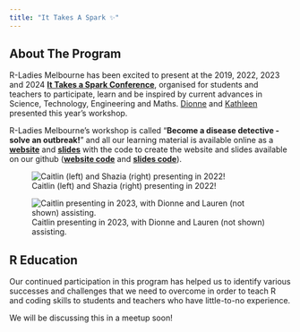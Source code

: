 ```yaml
---
title: "It Takes A Spark ✨"
---
```


## About The Program

R-Ladies Melbourne has been excited to present at the 2019, 2022, 2023 and 2024 [**It Takes a Spark Conference**](https://spark-educonferences.com.au/), organised for students and teachers to participate, learn and be inspired by current advances in Science, Technology, Engineering and Maths. [Dionne](https://github.com/dionnecargy) and [Kathleen](https://github.com/kzeglinski) presented this year's workshop.

R-Ladies Melbourne's workshop is called "**Become a disease detective - solve an outbreak!**" and all our learning material is available online as a [**website**](https://r-ladiesmelbourne.github.io/17-11-23-ItTakesASpark/) and [**slides**](https://r-ladiesmelbourne.github.io/It-Takes-a-Spark-Slides/#/TitleSlide) with the code to create the website and slides available on our github ([**website code**](https://github.com/R-LadiesMelbourne/17-11-23-ItTakesASpark) and [**slides code**](https://github.com/R-LadiesMelbourne/It-Takes-a-Spark-Slides)).

::: {.column-body layout-ncol="2"}
![Caitlin (left) and Shazia (right) presenting in 2022!](images/itas_2022.jpeg)

![Caitlin presenting in 2023, with Dionne and Lauren (not shown) assisting.](images/itas_2023.jpeg)
:::

## R Education

Our continued participation in this program has helped us to identify various successes and challenges that we need to overcome in order to teach R and coding skills to students and teachers who have little-to-no experience.

We will be discussing this in a meetup soon!

